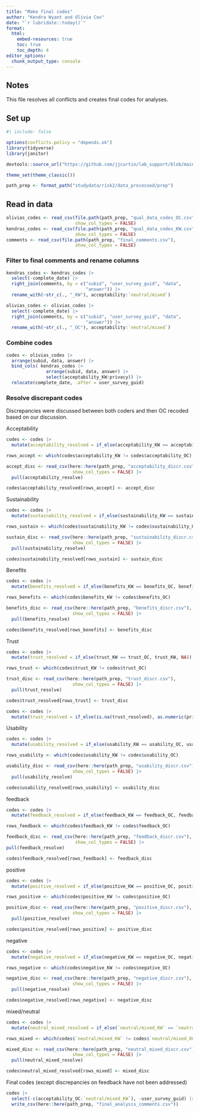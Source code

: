 ```yaml
---
title: "Make final codes" 
author: "Kendra Wyant and Olivia Cox"
date: "`r lubridate::today()`"
format: 
  html: 
    embed-resources: true
    toc: true 
    toc_depth: 4
editor_options: 
  chunk_output_type: console
---   
```


## Notes

This file resolves all conflicts and creates final codes for analyses.


## Set up
```r
#| include: false

options(conflicts.policy = "depends.ok")
library(tidyverse) 
library(janitor)

devtools::source_url("https://github.com/jjcurtin/lab_support/blob/main/format_path.R?raw=true")

theme_set(theme_classic())

path_prep <- format_path("studydata/risk2/data_processed/prep")
```

## Read in data

```r
olivias_codes <- read_csv(file.path(path_prep, "qual_data_codes_OC.csv"),
                          show_col_types = FALSE)
kendras_codes <- read_csv(file.path(path_prep, "qual_data_codes_KW.csv"),
                          show_col_types = FALSE)
comments <- read_csv(file.path(path_prep, "final_comments.csv"),
                          show_col_types = FALSE)
```


### Filter to final comments and rename columns
```r
kendras_codes <- kendras_codes |> 
  select(-complete_date) |> 
  right_join(comments, by = c("subid", "user_survey_guid", "data",
                              "answer")) |> 
  rename_with(~str_c(., "_KW"), acceptability:`neutral/mixed`)
```

```r
olivias_codes <- olivias_codes |> 
  select(-complete_date) |> 
  right_join(comments, by = c("subid", "user_survey_guid", "data",
                              "answer")) |> 
  rename_with(~str_c(., "_OC"), acceptability:`neutral/mixed`)
```


### Combine codes

```r
codes <- olivias_codes |> 
  arrange(subid, data, answer) |> 
  bind_cols( kendras_codes |> 
               arrange(subid, data, answer) |> 
               select(acceptability_KW:privacy)) |> 
  relocate(complete_date, .after = user_survey_guid)
```

### Resolve discrepant codes

Discrepancies were discussed between both coders and then OC recoded based on our discussion.    


Acceptability 
```r
codes <- codes |> 
  mutate(acceptability_resolved = if_else(acceptability_KW == acceptability_OC, acceptability_KW, NA))

rows_accept <- which(codes$acceptability_KW != codes$acceptability_OC) 

accept_disc <- read_csv(here::here(path_prep, "acceptability_discr.csv"),
                         show_col_types = FALSE) |> 
  pull(acceptability_resolve)

codes$acceptability_resolved[rows_accept] <- accept_disc

```


Sustainability
```r
codes <- codes |> 
  mutate(sustainability_resolved = if_else(sustainability_KW == sustainability_OC, sustainability_KW, NA))

rows_sustain <- which(codes$sustainability_KW != codes$sustainability_OC) 

sustain_disc <- read_csv(here::here(path_prep, "sustainability_discr.csv"),
                         show_col_types = FALSE) |> 
  pull(sustainability_resolve)

codes$sustainability_resolved[rows_sustain] <- sustain_disc

```

Benefits

```r
codes <- codes |>
  mutate(benefits_resolved = if_else(benefits_KW == benefits_OC, benefits_KW, NA))

rows_benefits <- which(codes$benefits_KW != codes$benefits_OC)

benefits_disc <- read_csv(here::here(path_prep, "benefits_discr.csv"),
                         show_col_types = FALSE) |>
  pull(benefits_resolve)

codes$benefits_resolved[rows_benefits] <- benefits_disc

```


Trust

```r
codes <- codes |> 
  mutate(trust_resolved = if_else(trust_KW == trust_OC, trust_KW, NA))

rows_trust <- which(codes$trust_KW != codes$trust_OC) 

trust_disc <- read_csv(here::here(path_prep, "trust_discr.csv"),
                         show_col_types = FALSE) |> 
  pull(trust_resolve)

codes$trust_resolved[rows_trust] <- trust_disc

codes <- codes |> 
  mutate(trust_resolved = if_else(is.na(trust_resolved), as.numeric(privacy), as.numeric(trust_resolved)))

```

Usability

```r
codes <- codes |> 
  mutate(usability_resolved = if_else(usability_KW == usability_OC, usability_KW, NA))

rows_usability <- which(codes$usability_KW != codes$usability_OC) 

usability_disc <- read_csv(here::here(path_prep, "usability_discr.csv"),
                         show_col_types = FALSE) |> 
  pull(usability_resolve)

codes$usability_resolved[rows_usability] <- usability_disc

```

feedback

```r
codes <- codes |> 
  mutate(feedback_resolved = if_else(feedback_KW == feedback_OC, feedback_KW, NA))

rows_feedback <- which(codes$feedback_KW != codes$feedback_OC) 

feedback_disc <- read_csv(here::here(path_prep, "feedback_discr.csv"),
                          show_col_types = FALSE) |> 
pull(feedback_resolve)

codes$feedback_resolved[rows_feedback] <- feedback_disc

```

positive

```r
codes <- codes |> 
  mutate(positive_resolved = if_else(positive_KW == positive_OC, positive_KW, NA))

rows_positive <- which(codes$positive_KW != codes$positive_OC) 

positive_disc <- read_csv(here::here(path_prep, "positive_discr.csv"),
                         show_col_types = FALSE) |> 
  pull(positive_resolve)

codes$positive_resolved[rows_positive] <- positive_disc

```

negative

```r
codes <- codes |> 
  mutate(negative_resolved = if_else(negative_KW == negative_OC, negative_KW, NA))

rows_negative <- which(codes$negative_KW != codes$negative_OC) 

negative_disc <- read_csv(here::here(path_prep, "negative_discr.csv"),
                         show_col_types = FALSE) |> 
  pull(negative_resolve)

codes$negative_resolved[rows_negative] <- negative_disc

```

mixed/neutral

```r
codes <- codes |> 
  mutate(neutral_mixed_resolved = if_else(`neutral/mixed_KW` == `neutral/mixed_OC`, `neutral/mixed_KW`, NA))

rows_mixed <- which(codes$`neutral/mixed_KW` != codes$`neutral/mixed_OC`) 

mixed_disc <- read_csv(here::here(path_prep, "neutral_mixed_discr.csv"),
                         show_col_types = FALSE) |> 
  pull(neutral_mixed_resolve)

codes$neutral_mixed_resolved[rows_mixed] <- mixed_disc

```

Final codes (except discrepancies on feedback have not been addressed)

```r
codes |> 
  select(-c(acceptability_OC:`neutral/mixed_KW`), -user_survey_guid) |> 
  write_csv(here::here(path_prep, "final_analysis_comments.csv"))
```

